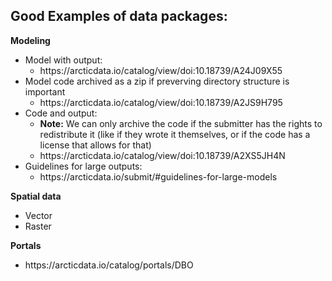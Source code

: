 ## Good Examples of data packages:

**Modeling**

* Model with output:
  + https://arcticdata.io/catalog/view/doi:10.18739/A24J09X55

* Model code archived as a zip if preverving directory structure is important
  + https://arcticdata.io/catalog/view/doi:10.18739/A2JS9H795

* Code and output:
  + **Note:** We can only archive the code if the submitter has the rights to redistribute it (like if they wrote it themselves, or if the code has a license that allows for that)
  + https://arcticdata.io/catalog/view/doi:10.18739/A2XS5JH4N

* Guidelines for large outputs:
  + https://arcticdata.io/submit/#guidelines-for-large-models

**Spatial data**

* Vector
* Raster

**Portals**

* https://arcticdata.io/catalog/portals/DBO

